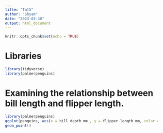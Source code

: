 ```yaml
---
title: "Tut5"
author: "Shyam"
date: "2023-03-30"
output: html_document
---
```


```r
knitr::opts_chunk$set(echo = TRUE)
```

# Libraries
```r
library(tidyverse)
library(palmerpenguins)
```


# Examining the relationship between bill length and flipper length.
```r
library(palmerpenguins)
ggplot(penguins, aes(x = bill_depth_mm , y = flipper_length_mm, color = species)) +
geom_point()
```

